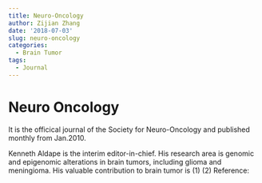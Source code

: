 ```yaml
---
title: Neuro-Oncology
author: Zijian Zhang
date: '2018-07-03'
slug: neuro-oncology
categories:
  - Brain Tumor
tags:
  - Journal
---
```

# Neuro Oncology
It is the officical journal of the Society for Neuro-Oncology and published monthly from Jan.2010.

Kenneth Aldape is the interim editor-in-chief. His research area is genomic and epigenomic alterations in brain tumors, including glioma and meningioma. His valuable contribution to brain tumor is 
(1)
(2)
Reference: